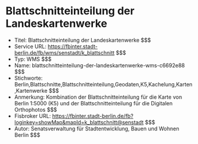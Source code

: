 # Blattschnitteinteilung der Landeskartenwerke
- Titel: Blattschnitteinteilung der Landeskartenwerke $$$
- Service URL: https://fbinter.stadt-berlin.de/fb/wms/senstadt/k_blattschnitt $$$
- Typ: WMS $$$
- Name: blattschnitteinteilung-der-landeskartenwerke-wms-c6692e88 $$$
- Stichworte: Berlin,Blattschnitte,Blattschnitteinteilung,Geodaten,K5,Kachelung,Karten,Kartenwerke $$$
- Anmerkung: Kombination der Blattschnitteinteilung für die Karte von Berlin 1:5000 (K5) und der Blattschnitteinteilung für die Digitalen Orthophotos $$$
- Fisbroker URL: https://fbinter.stadt-berlin.de/fb?loginkey=showMap&mapId=k_blattschnitt@senstadt $$$
- Autor: Senatsverwaltung für Stadtentwicklung, Bauen und Wohnen Berlin $$$
